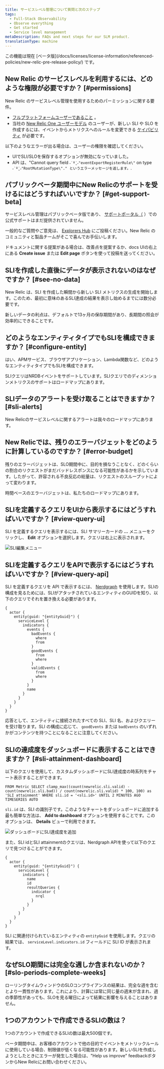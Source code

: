 ```yaml
---
title: サービスレベル管理について質問と次のステップ
tags:
  - Full-Stack Observability
  - Observe everything
  - Get started
  - Service level management
metaDescription: FAQs and next steps for our SLM product.
translationType: machine
---
```




<Callout title="ベータ版機能">
  この機能は現在 [ベータ版](/docs/licenses/license-information/referenced-policies/new-relic-pre-release-policy/) です。
</Callout>

## New Relic のサービスレベルを利用するには、どのような権限が必要ですか？ [#permissions]

New Relic のサービスレベル管理を使用するためのパーミッションに関する要件。

* [フルプラットフォームユーザーであること](/docs/accounts/accounts-billing/new-relic-one-user-management/user-type) 。
* 当社の [New Relic One ユーザーモデル](/docs/accounts/original-accounts-billing/original-users-roles/overview-user-models) のユーザーが、新しい SLI や SLO を作成するには、イベントからメトリクスへのルールを変更できる [ケイパビリティ](/docs/accounts/accounts-billing/new-relic-one-user-management/user-management-concepts#capabilities) が必要です。

以下のようなエラーが出る場合は、ユーザーの権限を確認してください。

* UIでSLI/SLOを保存するオプションが無効になっていました。
* API は、"Cannot query field `˶˙º̬˙˶"eventExportRegisterRule\"` on type `˶˙º̬˙˶"RootMutationType\"." というエラーメッセージを返します。`.

## パブリックベータ期間中にNew Relicのサポートを受けるにはどうすればいいですか？ [#get-support-beta]

サービスレベル管理はパブリックベータ版であり、 [サポートポータル（](/docs/using-new-relic/welcome-new-relic/get-started/find-help-use-support-portal/) ）での公式サポートはまだ提供されていません。

一般的なご質問やご意見は、 [Explorers Hub](https://discuss.newrelic.com/) にご投稿ください。New Relic のコミュニティと製品チームがそこで喜んでお手伝いします。

ドキュメントに関する提案がある場合は、改善点を提案するか、docs UIの右上にある **Create issue** または **Edit page** ボタンを使って投稿を送ってください。

## SLIを作成した直後にデータが表示されないのはなぜですか？ [#see-no-data]

New Relic は、SLI を作成した瞬間から新しい SLI メトリクスの生成を開始します。このため、最初に意味のあるSLI達成の結果を表示し始めるまでには数分必要です。

新しいデータの利点は、デフォルトで13ヶ月の保存期間があり、長期間の照会が効率的にできることです。

## どのようなエンティティタイプでもSLIを構成できますか？ [#configure-entity]

はい、APMサービス、ブラウザアプリケーション、Lambda関数など、どのようなエンティティタイプでもSLIを構成できます。

SLIクエリはNRDBイベントをサポートしています。SLIクエリでのディメンションメトリクスのサポートはロードマップにあります。

## SLIデータのアラートを受け取ることはできますか？ [#sli-alerts]

New Relicのサービスレベルに関するアラートは我々のロードマップにあります。

## New Relicでは、残りのエラーバジェットをどのように計算しているのですか？ [#error-budget]

残りのエラーバジェットは、SLO期間中に、目的を損なうことなく、どのくらいの割合のリクエストがまだバッドレスポンスになる可能性があるかを示しています。したがって、許容される不良反応の総量は、リクエストのスループットによって変わります。

時間ベースのエラーバジェットは、私たちのロードマップにあります。

## SLIを定義するクエリをUIから表示するにはどうすればいいですか？ [#view-query-ui]

SLI を定義するクエリを表示するには、SLI サマリーカードの **...** メニューをクリックし、 **Edit** オプションを選択します。クエリは右上に表示されます。

<img
  src={slmEditMenu2}
  title="SLI編集メニュー.png"
  alt="SLI編集メニュー"
/>

## SLIを定義するクエリをAPIで表示するにはどうすればいいですか？ [#view-query-api]

SLI を定義するクエリを API で表示するには、 [Nerdgraph](/docs/apis/nerdgraph/examples/nerdgraph-slm/#retrieve-config) を使用します。SLIの構成を見るためには、SLIがアタッチされているエンティティのGUIDを知り、以下のクエリでそれを置き換える必要があります。

```
{
  actor {
    entity(guid: "{entityGuid}") {
      serviceLevel {
        indicators {
          events {
            badEvents {
              where
              from
            }
            goodEvents {
              from
              where
            }
            validEvents {
              from
              where
            }
          }
          name
        }
      }
    }
  }
}
```

応答として、エンティティに接続されたすべての SLI、SLI 名、およびクエリーを受け取ります。SLI の構成に応じて、 `goodEvents` または `badEvents` のいずれかがコンテンツを持つことになることに注意してください。

## SLIの達成度をダッシュボードに表示することはできますか？ [#sli-attainment-dashboard]

以下のクエリを使用して、カスタムダッシュボードにSLI達成度の時系列をチャート表示することができます。

```
FROM Metric SELECT clamp_max((count(newrelic.sli.valid) - count(newrelic.sli.bad)) / count(newrelic.sli.valid) * 100, 100) as 'SLI attainment' WHERE sli.id = '<sli.id>' UNTIL 2 MINUTES AGO TIMESERIES AUTO
```

`sli.id` は、SLI の識別子です。このようなチャートをダッシュボードに追加する最も簡単な方法は、 **Add to dashboard** オプションを使用することです。このオプションは、 **Details** ビューで利用できます。

<img
  src={slmAddToDashboard}
  title="SLI attainmentをダッシュボードに追加する.png"
  alt="ダッシュボードにSLI達成度を追加"
/>

また、SLI idとSLI attainmentのクエリは、Nerdgraph APIを使って以下のクエリで見つけることができます。

```
{
  actor {
    entity(guid: "{entityGuid}") {
      serviceLevel {
        indicators {
          name
          id
          resultQueries {
            indicator {
              nrql
            }
          }
        }
      }
    }
  }
}
```

SLI に関連付けられているエンティティの `entityGuid` を使用します。クエリの結果では、 `serviceLevel.indicators.id` フィールドに SLI ID が表示されます。

## なぜSLO期間には完全な週しか含まれないのか？ [#slo-periods-complete-weeks]

ローリングタイムウィンドウのSLOコンプライアンスの結果は、完全な週を含むとより一貫性があります。これにより、計算には常に同じ量の週末が含まれ、週の季節性があっても、SLOを見る曜日によって結果に影響を与えることはありません。

## 1つのアカウントで作成できるSLIの数は？

1つのアカウントで作成できるSLIの数は最大500個です。

ベータ期間中は、お客様のアカウントで他の目的でイベントをメトリックルールに使用している場合、制限値が低くなる可能性があります。新しいSLIを作成しようとしたときにエラーが発生した場合は、"Help us improve" feedbackボタンからNew Relicにお問い合わせください。
